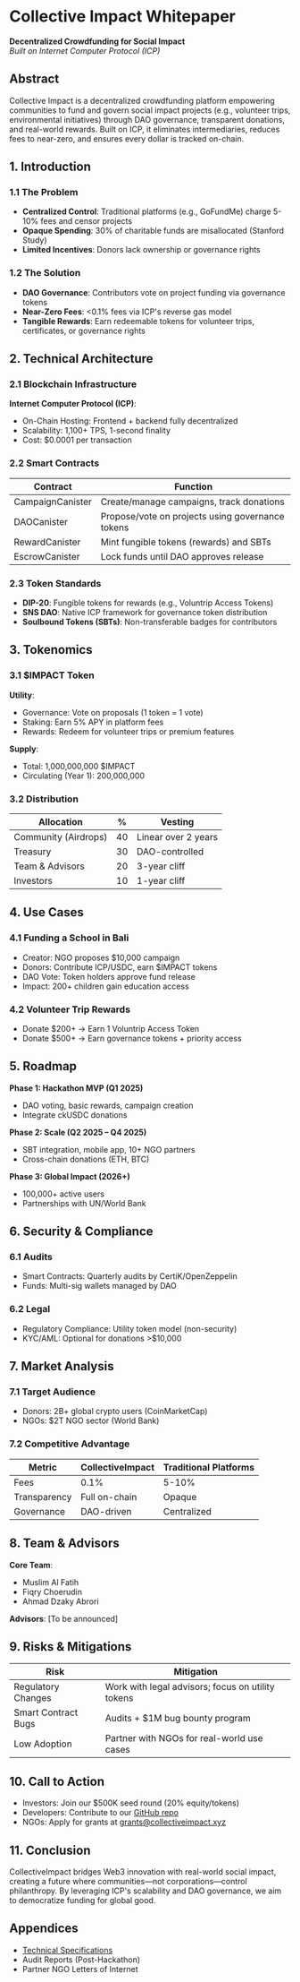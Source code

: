 
# Collective Impact Whitepaper

**Decentralized Crowdfunding for Social Impact**  
_Built on Internet Computer Protocol (ICP)_

## Abstract

Collective Impact is a decentralized crowdfunding platform empowering communities to fund and govern social impact projects (e.g., volunteer trips, environmental initiatives) through DAO governance, transparent donations, and real-world rewards. Built on ICP, it eliminates intermediaries, reduces fees to near-zero, and ensures every dollar is tracked on-chain.

## 1. Introduction

### 1.1 The Problem

- **Centralized Control**: Traditional platforms (e.g., GoFundMe) charge 5-10% fees and censor projects
- **Opaque Spending**: 30% of charitable funds are misallocated (Stanford Study)
- **Limited Incentives**: Donors lack ownership or governance rights

### 1.2 The Solution

- **DAO Governance**: Contributors vote on project funding via governance tokens
- **Near-Zero Fees**: <0.1% fees via ICP's reverse gas model
- **Tangible Rewards**: Earn redeemable tokens for volunteer trips, certificates, or governance rights

## 2. Technical Architecture

### 2.1 Blockchain Infrastructure

**Internet Computer Protocol (ICP)**:

- On-Chain Hosting: Frontend + backend fully decentralized
- Scalability: 1,100+ TPS, 1-second finality
- Cost: $0.0001 per transaction

### 2.2 Smart Contracts

| Contract         | Function                                         |
| ---------------- | ------------------------------------------------ |
| CampaignCanister | Create/manage campaigns, track donations         |
| DAOCanister      | Propose/vote on projects using governance tokens |
| RewardCanister   | Mint fungible tokens (rewards) and SBTs          |
| EscrowCanister   | Lock funds until DAO approves release            |

### 2.3 Token Standards

- **DIP-20**: Fungible tokens for rewards (e.g., Voluntrip Access Tokens)
- **SNS DAO**: Native ICP framework for governance token distribution
- **Soulbound Tokens (SBTs)**: Non-transferable badges for contributors

## 3. Tokenomics

### 3.1 $IMPACT Token

**Utility**:

- Governance: Vote on proposals (1 token = 1 vote)
- Staking: Earn 5% APY in platform fees
- Rewards: Redeem for volunteer trips or premium features

**Supply**:

- Total: 1,000,000,000 $IMPACT
- Circulating (Year 1): 200,000,000

### 3.2 Distribution

| Allocation           | %   | Vesting             |
| -------------------- | --- | ------------------- |
| Community (Airdrops) | 40  | Linear over 2 years |
| Treasury             | 30  | DAO-controlled      |
| Team & Advisors      | 20  | 3-year cliff        |
| Investors            | 10  | 1-year cliff        |

## 4. Use Cases

### 4.1 Funding a School in Bali

- Creator: NGO proposes $10,000 campaign
- Donors: Contribute ICP/USDC, earn $IMPACT tokens
- DAO Vote: Token holders approve fund release
- Impact: 200+ children gain education access

### 4.2 Volunteer Trip Rewards

- Donate $200+ → Earn 1 Voluntrip Access Token
- Donate $500+ → Earn governance tokens + priority access

## 5. Roadmap

**Phase 1: Hackathon MVP (Q1 2025)**

- DAO voting, basic rewards, campaign creation
- Integrate ckUSDC donations

**Phase 2: Scale (Q2 2025 – Q4 2025)**

- SBT integration, mobile app, 10+ NGO partners
- Cross-chain donations (ETH, BTC)

**Phase 3: Global Impact (2026+)**

- 100,000+ active users
- Partnerships with UN/World Bank

## 6. Security & Compliance

### 6.1 Audits

- Smart Contracts: Quarterly audits by CertiK/OpenZeppelin
- Funds: Multi-sig wallets managed by DAO

### 6.2 Legal

- Regulatory Compliance: Utility token model (non-security)
- KYC/AML: Optional for donations >$10,000

## 7. Market Analysis

### 7.1 Target Audience

- Donors: 2B+ global crypto users (CoinMarketCap)
- NGOs: $2T NGO sector (World Bank)

### 7.2 Competitive Advantage

| Metric       | CollectiveImpact | Traditional Platforms |
| ------------ | ---------------- | --------------------- |
| Fees         | 0.1%             | 5-10%                 |
| Transparency | Full on-chain    | Opaque                |
| Governance   | DAO-driven       | Centralized           |

## 8. Team & Advisors

**Core Team**:

- Muslim Al Fatih
- Fiqry Choerudin
- Ahmad Dzaky Abrori

**Advisors**: [To be announced]

## 9. Risks & Mitigations

| Risk                | Mitigation                                        |
| ------------------- | ------------------------------------------------- |
| Regulatory Changes  | Work with legal advisors; focus on utility tokens |
| Smart Contract Bugs | Audits + $1M bug bounty program                   |
| Low Adoption        | Partner with NGOs for real-world use cases        |

## 10. Call to Action

- Investors: Join our $500K seed round (20% equity/tokens)
- Developers: Contribute to our [GitHub repo](https://github.com/muslimalfatih/collective-impact)
- NGOs: Apply for grants at grants@collectiveimpact.xyz

## 11. Conclusion

CollectiveImpact bridges Web3 innovation with real-world social impact, creating a future where communities—not corporations—control philanthropy. By leveraging ICP's scalability and DAO governance, we aim to democratize funding for global good.

## Appendices

- [Technical Specifications](https://github.com/muslimalfatih/collective-impact)
- Audit Reports (Post-Hackathon)
- Partner NGO Letters of Internet
